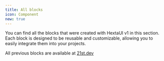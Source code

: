 ```yaml
---
title: All blocks
icon: Component
new: true
---
```


You can find all the blocks that were created with HextaUI v1 in this section. Each block is designed to be reusable and customizable, allowing you to easily integrate them into your projects.

All previous blocks are available at [21st.dev](https://21st.dev/hextaui)
